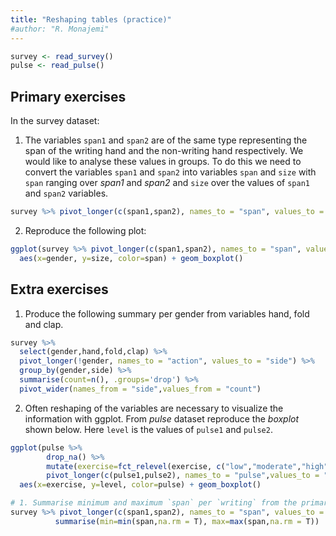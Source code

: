 ```yaml
---
title: "Reshaping tables (practice)"
#author: "R. Monajemi"
---
```


```r
survey <- read_survey()
pulse <- read_pulse()
```

## Primary exercises

In the survey dataset:

1. The variables `span1` and `span2` are of the same type representing the span of the writing hand and the non-writing hand respectively. We would like to analyse these values in groups. To do this we need to convert the variables `span1` and `span2` into variables `span` and `size` with `span` ranging over *span1* and *span2* and `size` over the values of `span1` and `span2` variables.     
  
```r
survey %>% pivot_longer(c(span1,span2), names_to = "span", values_to = "size")
```

2. Reproduce the following plot:  

```r
ggplot(survey %>% pivot_longer(c(span1,span2), names_to = "span", values_to = "size")) + 
  aes(x=gender, y=size, color=span) + geom_boxplot()
```


## Extra exercises

1. Produce the following summary per gender from variables hand, fold and clap.

```r
survey %>% 
  select(gender,hand,fold,clap) %>% 
  pivot_longer(!gender, names_to = "action", values_to = "side") %>% 
  group_by(gender,side) %>% 
  summarise(count=n(), .groups='drop') %>% 
  pivot_wider(names_from = "side",values_from = "count")
```
  
2. Often reshaping of the variables are necessary to visualize the information with ggplot. From *pulse* dataset reproduce the  *boxplot* shown below. Here `level` is the values of  `pulse1` and `pulse2`.   

```r
ggplot(pulse %>% 
        drop_na() %>% 
        mutate(exercise=fct_relevel(exercise, c("low","moderate","high"))) %>%
        pivot_longer(c(pulse1,pulse2), names_to = "pulse",values_to = "level") ) + 
  aes(x=exercise, y=level, color=pulse) + geom_boxplot()
```







```r
# 1. Summarise minimum and maximum `span` per `writing` from the primary exercise (1). 
survey %>% pivot_longer(c(span1,span2), names_to = "span", values_to = "size") %>% group_by() %>%  
          summarise(min=min(span,na.rm = T), max=max(span,na.rm = T))
```

<!-- 
1. Two other categorical variables in the pulse dataset which can be gathered are `smokes` and `alcohol`. Do this into new variables `drug_habit` and `drug_use`.
--> 

